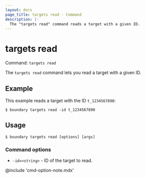 ```yaml
---
layout: docs
page_title: targets read - Command
description: |-
  The "targets read" command reads a target with a given ID.
---
```


# targets read

Command: `targets read`

The `targets read` command lets you read a target with a given ID.

## Example

This example reads a target with the ID `t_1234567890`:

```shell-session
$ boundary targets read -id t_1234567890
```

## Usage

<CodeBlockConfig hideClipboard>

```shell-session
$ boundary targets read [options] [args]
```

</CodeBlockConfig>

### Command options

- `-id=<string>` - ID of the target to read.

@include 'cmd-option-note.mdx'